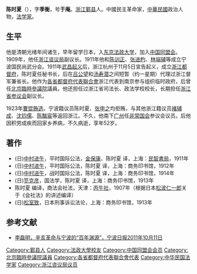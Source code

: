 {{about|中华民国政治人物|康熙四十五年進士|陳時夏 (康熙四十五年進士)|康熙十五年進士|陳時夏 (康熙十五年進士)}}

'''陈时夏'''（{{bd|1876年||1928年|}}），字'''季衡'''，号'''于庵'''。[[浙江|浙江]][[鄞县|鄞县]]人。中國民主革命家，[[中華民國|中華民國]]政治人物，[[法学家|法学家]]。

==生平==
他是清朝光绪年间诸生，早年留学日本，入[[东京|东京]][[法政大学|法政大学]]，加入[[中国同盟会|中国同盟会]]。1909年，他任[[浙江谘议局|浙江谘议局]]副议长。1911年他和[[陈训正|陈训正]]、[[张进杓|张进杓]]、[[林端辅|林端辅]]等成立宁波国民尚武分会。1911年[[武昌起义|武昌起义]]后，浙江杭州于11月5日宣告起义，成立[[浙江都督府|浙江都督府]]，陈时夏任秘书长，后在[[吕公望|吕公望]]和[[汤寿潜|汤寿潜]]之间短暂（约一星期）代理过浙江督军兼省长。他作为[[各省都督府代表聯合會|各省都督府代表聯合會]]浙江代表到南京参与组织临时政府，后曾任[[北京臨時參議院|北京臨時參議院]]議員。他还担任过浙江省司法长、政法学校校长，长期担任[[浙江省参议会|浙江省参议会]]副议长。

1923年[[曹锟贿选|曹锟贿选]]，宁波籍议员陈时夏、[[张申之|张申之]]均拒贿，与其他浙江籍议员[[褚辅成|褚辅成]]、[[沈钧儒|沈钧儒]]、[[陈黻宸|陈黻宸]]等返回浙江。不久，他南下[[广州|广州]]任[[非常国会|非常国会]]参议会议员。后他因积劳成疾而回家乡养病，不久病逝，享年52岁。

==著作==
*(日)[[中村进午|中村进午]]，平时国际公法，[[金保康|金保康]]、陈时夏 译，上海：[[民智書局|民智書局]]，1911年
*(日)[[中村进午|中村进午]]，平时国际公法，陈时夏 译，上海：商务印书馆，1912年
*(日)[[中村进午|中村进午]]，战时国际公法，陈时夏 译，上海：商务印书馆，1914年
*(日)[[笕克彦|笕克彦]]，国法学，陈时夏 译，上海：商务印书馆，1913年
*陈时夏 编译，商法会社法，天津：[[丙午社|丙午社]]，1907年（根据日本[[松波仁一郎|松波仁一郎]]关于《会社法》的讲述编译）
*(日)[[松室致|松室致]]，日本刑事诉讼法论，上海：商务印书馆，1913年

==参考文献==
{{reflist}}
*[http://daily.cnnb.com.cn/nbrb/html/2011-10/11/content_372084.htm 李磊明，辛亥革命与宁波的“百年渊源”，宁波日报2011年10月11日]

{{第一次北京臨時參議院}}
{{DEFAULTSORT:Chen陈}}
[[Category:鄞县人|Category:鄞县人]]
[[Category:法政大學校友|Category:法政大學校友]]
[[Category:中国同盟会会员|Category:中国同盟会会员]]
[[Category:北京臨時參議院議員|Category:北京臨時參議院議員]]
[[Category:各省都督府代表聯合會代表|Category:各省都督府代表聯合會代表]]
[[Category:中华民国法学家|Category:中华民国法学家]]
[[Category:浙江咨议局议员|Category:浙江咨议局议员]]